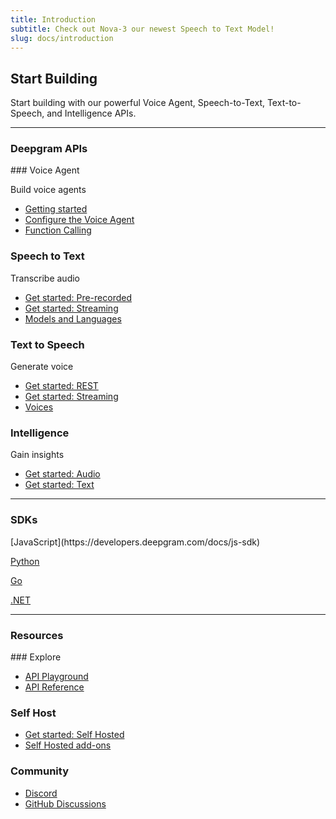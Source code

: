 ```yaml
---
title: Introduction
subtitle: Check out Nova-3 our newest Speech to Text Model!
slug: docs/introduction
---
```



## Start Building

Start building with our powerful Voice Agent, Speech-to-Text, Text-to-Speech, and Intelligence APIs.

***

### Deepgram APIs

<Card title="" href="https://developers.deepgram.com/docs/voice-agent">
  ### Voice Agent

  Build voice agents

  * [Getting started](https://developers.deepgram.com/docs/voice-agent)
  * [Configure the Voice Agent](https://developers.deepgram.com/docs/configure-voice-agent)
  * [Function Calling](https://developers.deepgram.com/docs/voice-agents-function-calling)

  ### Speech to Text

  Transcribe audio

  * [Get started: Pre-recorded](https://developers.deepgram.com/docs/pre-recorded-audio)
  * [Get started: Streaming](https://developers.deepgram.com/docs/live-streaming-audio)
  * [Models and Languages](https://developers.deepgram.com/docs/models-languages-overview)

  ### Text to Speech

  Generate voice

  * [Get started: REST](https://developers.deepgram.com/docs/text-to-speech)
  * [Get started: Streaming](https://developers.deepgram.com/docs/streaming-text-to-speech)
  * [Voices](https://developers.deepgram.com/docs/tts-models)

  ### Intelligence

  Gain insights

  * [Get started: Audio](https://developers.deepgram.com/docs/audio-intelligence)
  * [Get started: Text](https://developers.deepgram.com/docs/text-intelligence)
</Card>

***

### SDKs

<Card title="" href="https://developers.deepgram.com/docs/js-sdk">
  [JavaScript](https://developers.deepgram.com/docs/js-sdk)

  [ Python](https://developers.deepgram.com/docs/python-sdk)

  [ Go](https://developers.deepgram.com/docs/go-sdk)

  [ .NET](https://developers.deepgram.com/docs/dotnet-sdk)
</Card>

***

### Resources

<Card title="" href="https://playground.deepgram.com/">
  ### Explore

  * [API Playground](https://playground.deepgram.com/)
  * [API Reference](https://developers.deepgram.com/reference/deepgram-api-overview)

  ### Self Host

  * [Get started: Self Hosted](https://developers.deepgram.com/docs/self-hosted-introduction)
  * [Self Hosted add-ons](https://developers.deepgram.com/docs/self-hosted-add-ons)

  ### Community

  * [Discord](https://dpgr.am/discord)
  * [GitHub Discussions](https://github.com/orgs/deepgram/discussions)
</Card>
